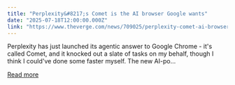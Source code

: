 ```yaml
---
title: "Perplexity&#8217;s Comet is the AI browser Google wants"
date: "2025-07-18T12:00:00.000Z"
link: "https://www.theverge.com/news/709025/perplexity-comet-ai-browser-chrome-competitor"
---
```


Perplexity has just launched its agentic answer to Google Chrome - it's called Comet, and it knocked out a slate of tasks on my behalf, though I think I could've done some faster myself. The new AI-po...

[Read more](https://www.theverge.com/news/709025/perplexity-comet-ai-browser-chrome-competitor)
